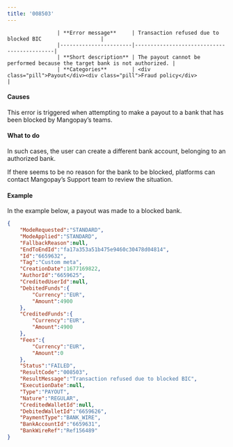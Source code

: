 ---
title: '008503'  
---


                    | **Error message**     | Transaction refused due to blocked BIC                   |
                    |-----------------------|--------------------------------------------|
                    | **Short description** | The payout cannot be performed because the target bank is not authorized. |
                    | **Categories**        | <div class="pill">Payout</div><div class="pill">Fraud policy</div>                         |
                  

#### Causes  

This error is triggered when attempting to make a payout to a bank that has been blocked by Mangopay’s teams.  

#### What to do  

In such cases, the user can create a different bank account, belonging to an authorized bank.  

If there seems to be no reason for the bank to be blocked, platforms can contact Mangopay’s Support team to review the situation.  

#### Example  

In the example below, a payout was made to a blocked bank.  
```json API Response
{
    "ModeRequested":"STANDARD",
    "ModeApplied":"STANDARD",
    "FallbackReason":null,
    "EndToEndId":"fa17a353a51b475e9460c30478d04814",
    "Id":"6659632",
    "Tag":"Custom meta",
    "CreationDate":1677169822,
    "AuthorId":"6659625",
    "CreditedUserId":null,
    "DebitedFunds":{
        "Currency":"EUR",
        "Amount":4900
    },
    "CreditedFunds":{
        "Currency":"EUR",
        "Amount":4900
    },
    "Fees":{
        "Currency":"EUR",
        "Amount":0
    },
    "Status":"FAILED",
    "ResultCode":"008503",
    "ResultMessage":"Transaction refused due to blocked BIC",
    "ExecutionDate":null,
    "Type":"PAYOUT",
    "Nature":"REGULAR",
    "CreditedWalletId":null,
    "DebitedWalletId":"6659626",
    "PaymentType":"BANK_WIRE",
    "BankAccountId":"6659631",
    "BankWireRef":"Ref156489"
}
```